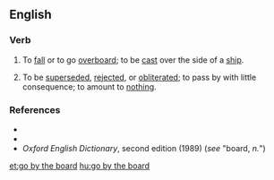==English==

===Verb===
{{head|en|verb|head=[[go]] [[by]] [[the]] [[board]]}}

# {{context|idiomatic|nautical|lang=en}} To [[fall]] or to go [[overboard]]; to be [[cast]] over the side of a [[ship]].
# {{context|idiomatic|lang=en}} To be [[superseded]], [[rejected]], or [[obliterated]]; to pass by with little consequence; to amount to [[nothing]].

===References===
* {{R:Dictionary.com}}
* {{R:Merriam Webster Online}}
* ''Oxford English Dictionary'', second edition (1989) (''see'' "board, ''n.''")

[[et:go by the board]]
[[hu:go by the board]]